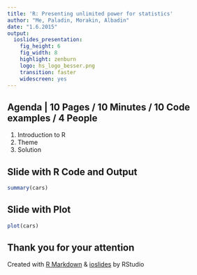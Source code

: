 ---
title: 'R: Presenting unlimited power for statistics'
author: "Me, Paladin, Morakin, Albadin"
date: "1.6.2015"
output:
  ioslides_presentation:
    fig_height: 6
    fig_width: 8
    highlight: zenburn
    logo: hs_logo_besser.png
    transition: faster
    widescreen: yes
---

## Agenda | 10 Pages / 10 Minutes / 10 Code examples / 4 People

1. Introduction to R
2. Theme
3. Solution

## Slide with R Code and Output

```{r}
summary(cars)
```

## Slide with Plot

```{r, echo=FALSE}
plot(cars)
```

## Thank you for your attention

Created with [R Markdown](http://rmarkdown.rstudio.com/) & [ioslides](http://rmarkdown.rstudio.com/ioslides_presentation_format.html) by RStudio


